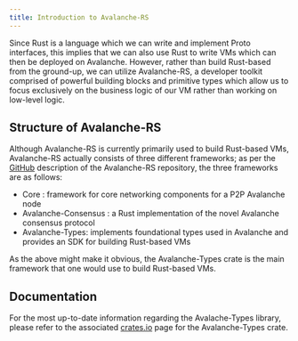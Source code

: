 ```yaml
---
title: Introduction to Avalanche-RS
---
```

Since Rust is a language which we can write and implement Proto interfaces, this implies that we can also use Rust to write VMs which can then be deployed on Avalanche. However, rather than build Rust-based from the ground-up, we can utilize Avalanche-RS, a developer toolkit comprised of powerful building blocks and primitive types which allow us to focus exclusively on the business logic of our VM rather than working on low-level logic.

Structure of Avalanche-RS[​](#structure-of-avalanche-rs "Direct link to heading")
---------------------------------------------------------------------------------

Although Avalanche-RS is currently primarily used to build Rust-based VMs, Avalanche-RS actually consists of three different frameworks; as per the [GitHub](https://github.com/ava-labs/avalanche-rs) description of the Avalanche-RS repository, the three frameworks are as follows:

- Core : framework for core networking components for a P2P Avalanche node
- Avalanche-Consensus : a Rust implementation of the novel Avalanche consensus protocol
- Avalanche-Types: implements foundational types used in Avalanche and provides an SDK for building Rust-based VMs

As the above might make it obvious, the Avalanche-Types crate is the main framework that one would use to build Rust-based VMs.

Documentation[​](#documentation "Direct link to heading")
---------------------------------------------------------

For the most up-to-date information regarding the Avalache-Types library, please refer to the associated [crates.io](https://crates.io/crates/avalanche-types) page for the Avalanche-Types crate.
